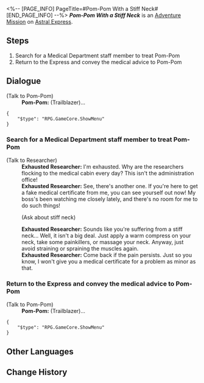 <%-- [PAGE_INFO]
PageTitle=#Pom-Pom With a Stiff Neck#
[END_PAGE_INFO] --%>
{{Stub|Dialogue.}}
{{Mission Infobox
|id            = 4050020
|title         = 
|image         = <!--Mission Pom-Pom With a Stiff Neck.png-->
|type          = Adventure
|event_name    = 
|chapter       = 
|requirements  = {{subst:void|<!--Unknown: {"Type":"Manual"}-->}}
|summary       = <!--official mission summary from Fate's Atlas-->
|characters    = Exhausted Researcher; Pom-Pom; Trailblazer
|startLocation = [[Astral Express]] - [[Parlor Car]]
|world         = Astral Express
|area          = Parlor Car
|prev          = 
|next          = 
|rewards       = Adventure Log*1; Protein Rice*1; Credit*8,000
}}
'''''Pom-Pom With a Stiff Neck''''' is an [[Adventure Mission]] on [[Astral Express]].

==Steps==
# Search for a Medical Department staff member to treat Pom-Pom
# Return to the Express and convey the medical advice to Pom-Pom

<!--
==Gameplay Notes==

--><!--
==Trial Character==

-->
==Dialogue==
{{Stub Dialogue}}


;(Talk to Pom-Pom)
:'''Pom-Pom:''' (Trailblazer)...
<pre>{
	"$type": "RPG.GameCore.ShowMenu"
}</pre>
{{Dialogue End}}

===Search for a Medical Department staff member to treat Pom-Pom{{subst:void|<!--405002002-->}}===
{{Mission Description|type=adventure|location=Base Zone|update|Pom-Pom woke up with a stiff neck. They ask you to go to Herta Space Station's Medical Department and inquire about a way to treat a stiff neck.}}
{{Dialogue Start}}

;(Talk to Researcher)
:'''Exhausted Researcher:''' I'm exhausted. Why are the researchers flocking to the medical cabin every day? This isn't the administration office!
:'''Exhausted Researcher:''' See, there's another one. If you're here to get a fake medical certificate from me, you can see yourself out now! My boss's been watching me closely lately, and there's no room for me to do such things!
:{{DIcon|Arrow}} (Ask about stiff neck)
:'''Exhausted Researcher:''' Sounds like you're suffering from a stiff neck... Well, it isn't a big deal. Just apply a warm compress on your neck, take some painkillers, or massage your neck. Anyway, just avoid straining or spraining the muscles again.
:'''Exhausted Researcher:''' Come back if the pain persists. Just so you know, I won't give you a medical certificate for a problem as minor as that.
{{Dialogue End}}

===Return to the Express and convey the medical advice to Pom-Pom{{subst:void|<!--405002003-->}}===
{{Mission Description|type=adventure|location=Parlor Car|update|A medical staff member offered some professional advice, go ahead and pass the message to Pom-Pom.}}
{{Dialogue Start}}


;(Talk to Pom-Pom)
:'''Pom-Pom:''' (Trailblazer)...
<pre>{
	"$type": "RPG.GameCore.ShowMenu"
}</pre>
{{Dialogue End}}

==Other Languages==
{{Other Languages
|en   = Pom-Pom With a Stiff Neck
|zhs  = 落枕的帕姆
|zht  = 落枕的帕姆
|ja   = 寝違えたパム
|ko   = 목에 담 걸린 폼폼
|es   = Pom-Pom con el cuello rígido
|fr   = Pom-Pom a la nuque raide
|ru   = Боль в шее у Пом-Пом
|th   = Pom-Pom คอเคล็ด
|vi   = Pom-Pom Bị Sái Cổ
|de   = Pom-Pom mit steifem Nacken
|id   = Pom-Pom Berleher Kaku
|pt   = Pom-Pom com o Pescoço Rígido
}}

==Change History==
{{Change History|1.0}}
